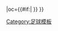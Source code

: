 {{fb team |t=-{zh-hans:斯坦豪斯摩尔; zh-hk:史丹侯斯姆;}- |tan=史丹侯斯姆足球會 |tc=SCO |abb={{#if:{{{abb|}}}|STE{{0}}}} |oc={{#if:{{{oc|}}}|{{{oc}}} }} }}<!--
--><noinclude>[[Category:足球模板]]</noinclude>